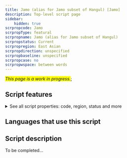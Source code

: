 ```yaml
---
title: Jamo (alias for Jamo subset of Hangul) [Jamo]
description: Top-level script page
sidebar:
    hidden: true
scrpropcode: Jamo
scrpropType: featural
scrpropname: Jamo (alias for Jamo subset of Hangul)
scrpropstatus: Current
scrpropregion: East Asian
scrpropdirection: unspecified
scrpropbaseline: unspecified
scrpropcase: no
scrpropwspace: between words
---
```


<span style='background-color:yellow'>_This page is a work in progress._</span>;


## Script features

<details>
<summary> See all script properties: code, region, status and more</summary>
<ScriptInfo />
</details>

## Languages that use this script

<WsList script='Jamo' wsMax='5' />

## Script description

To be completed...

